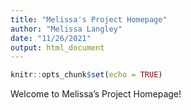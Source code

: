 ```yaml
---
title: "Melissa's Project Homepage"
author: "Melissa Langley"
date: "11/26/2021"
output: html_document
---
```


```r
knitr::opts_chunk$set(echo = TRUE)
```

Welcome to Melissa's Project Homepage!
